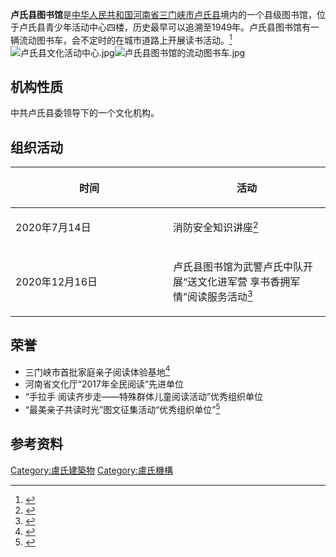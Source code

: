 '''卢氏县图书馆'''是[[中华人民共和国|中华人民共和国]][[河南省|河南省]][[三门峡市|三门峡市]][[卢氏县|卢氏县]]境内的一个县级图书馆，位于卢氏县青少年活动中心四楼，历史最早可以追溯至1949年。卢氏县图书馆有一辆流动图书车，会不定时的在城市道路上开展读书活动。<ref>{{Cite web|title=河南卢氏：书香中起飞 阳光下成长|url=https://3g.163.com/dy/article/FE2LLUDK0545ASBR.html|accessdate=2021-04-07|date=2020-06-01|publisher=星耀见闻}}</ref>[[File:卢氏县文化活动中心.jpg|thumb]][[File:卢氏县图书馆的流动图书车.jpg|thumb]]

== 机构性质 ==
中共卢氏县委领导下的一个文化机构。
==组织活动==
{| class="wikitable"
|-
! width=50%|时间 !! width=50%|活动  
|-
| 2020年7月14日 ||消防安全知识讲座<ref>{{Cite web|title=卢氏县图书馆举行消防安全知识讲座|url=https://baijiahao.baidu.com/s?id=1672253416594914213&wfr=spider&for=pc&sa=vs_ob_realtime|accessdate=2021-04-07|date=2020-07-15|publisher=星耀见闻}}</ref>
|-
| 2020年12月16日 ||卢氏县图书馆为武警卢氏中队开展“送文化进军营 享书香拥军情”阅读服务活动<ref>{{Cite web|title=卢氏县图书馆:开展送书到军营活动|url=https://m.sohu.com/a/439291787_120413830|accessdate=2021-04-07|date=2020-12-19|publisher=星耀见闻}}</ref>
|}

==荣誉==
*三门峡市首批家庭亲子阅读体验基地<ref>{{Cite web|title=三门峡命名9家单位、机构为“首批家庭亲子阅读体验基地”|url=https://m.sohu.com/a/394612055_260634|accessdate=2021-04-07|date=2020-05-12|publisher=三门峡日报}}</ref>
*河南省文化厅“2017年全民阅读”先进单位
*“手拉手 阅读齐步走——特殊群体儿童阅读活动”优秀组织单位
*“最美亲子共读时光”图文征集活动“优秀组织单位”<ref>{{Cite web|title=县图书馆荣获省级“先进单位”、“优秀组织单位”|url=https://m.sohu.com/a/213937218_772020|accessdate=2021-04-07|date=2017-12-31|publisher=清清卢氏}}</ref>

==参考资料==
{{reflist}}
{{盧氏縣}}
[[Category:盧氏建築物|Category:盧氏建築物]]
[[Category:盧氏機構|Category:盧氏機構]]